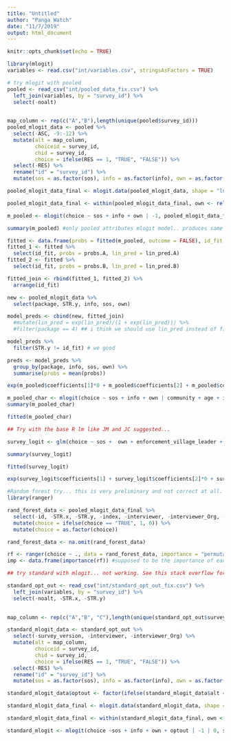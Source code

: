 ```yaml
---
title: "Untitled"
author: "Panga Watch"
date: "11/7/2019"
output: html_document
---
```


```r
knitr::opts_chunk$set(echo = TRUE)

library(mlogit)
variables <- read.csv("int/variables.csv", stringsAsFactors = TRUE)
```

```r
# try mlogit with pooled
pooled <- read_csv("int/pooled_data_fix.csv") %>%
  left_join(variables, by = "survey_id") %>%
  select(-noalt)
  

map_column <- rep(c("A","B"),length(unique(pooled$survey_id)))
pooled_mlogit_data <- pooled %>%
  select(-ASC, -9:-12) %>%
  mutate(alt = map_column,
         choiceid = survey_id,
         chid = survey_id,
         choice = ifelse(RES == 1, "TRUE", "FALSE")) %>%
  select(-RES) %>%
  rename("id" = "survey_id") %>%
  mutate(sos = as.factor(sos), info = as.factor(info), own = as.factor(own), choice = as.logical(choice))

pooled_mlogit_data_final <- mlogit.data(pooled_mlogit_data, shape = "long", choice = "choice", alt.var = "alt", id = "id") #put data into format that can work with mlogit

pooled_mlogit_data_final <- within(pooled_mlogit_data_final, own <- relevel(own, ref = 4)) # set reference level for data ownership to public access

m_pooled <- mlogit(choice ~ sos + info + own | -1, pooled_mlogit_data_final) # run the model with choice experiment only. -1 removes the intercept. 

summary(m_pooled) #only pooled attributes mlogit model.. produces same results as clogit only pooled attributes

fitted <- data.frame(probs = fitted(m_pooled, outcome = FALSE), id_fit = 1:211, lin_pred = m_pooled$linpred) # this shows all of the predicted probabilities for each of the choices offered apparently... 
fitted_1 <- fitted %>%
  select(id_fit, probs = probs.A, lin_pred = lin_pred.A)
fitted_2 <- fitted %>%
  select(id_fit, probs = probs.B, lin_pred = lin_pred.B)

fitted_join <- rbind(fitted_1, fitted_2) %>%
  arrange(id_fit)

new <- pooled_mlogit_data %>%
  select(package, STR.y, info, sos, own)

model_preds <- cbind(new, fitted_join) 
  #mutate(lin_pred = exp(lin_pred)/(1 + exp(lin_pred))) %>%
  #filter(package == 4) ## i think we should use lin_pred instead of fitted values for probabilities...

model_preds %>%
  filter(STR.y != id_fit) # we good

preds <- model_preds %>%
  group_by(package, info, sos, own) %>%
  summarise(probs = mean(probs))

exp(m_pooled$coefficients[1]*0 + m_pooled$coefficients[2] + m_pooled$coefficients[3] +  m_pooled$coefficients[4]*0 +  m_pooled$coefficients[5]*0)/(1 + exp( m_pooled$coefficients[1]*0 + m_pooled$coefficients[2] + m_pooled$coefficients[3] +  m_pooled$coefficients[4]*0 +  m_pooled$coefficients[5]*0)) ## theoretically this should be the probability for sos =0, info = 1, and own = 1... first survey done... doesn't match the outcome of fitted()... 

m_pooled_char <- mlogit(choice ~ sos + info + own | community + age + income + education, pooled_mlogit_data_final) ## is this correctly adding attributes to model??
summary(m_pooled_char)

fitted(m_pooled_char)
```

```r
## Try with the base R lm like JM and JC suggested...

survey_logit <- glm(choice ~ sos +  own + enforcement_village_leader + sex + gear_stationary_line + boat_motorized, family = "binomial", data = pooled_mlogit_data_final)

summary(survey_logit)

fitted(survey_logit)

exp(survey_logit$coefficients[1] + survey_logit$coefficients[2]*0 + survey_logit$coefficients[3] + survey_logit$coefficients[4] +survey_logit$coefficients[5]*0 + survey_logit$coefficients[6]*0)/(1 + exp(survey_logit$coefficients[1] + survey_logit$coefficients[2]*0 + survey_logit$coefficients[3] + survey_logit$coefficients[4] +survey_logit$coefficients[5]*0 + survey_logit$coefficients[6]*0))
```

```r
#Random forest try... this is very preliminary and not correct at all.
library(ranger)

rand_forest_data <- pooled_mlogit_data_final %>%
  select(-id, -STR.x, -STR.y, -index, -interviewer, -interviewer_Org, -alt, -choiceid, -chid, -fishing_org_members, -package_nopackage, -gear_other, tech_other, fishtech_other, -starts_with("wtp"), -starts_with("wtr")) %>%
  mutate(choice = ifelse(choice == "TRUE", 1, 0)) %>%
  mutate(choice = as.factor(choice))

rand_forest_data <- na.omit(rand_forest_data)

rf <- ranger(choice ~ ., data = rand_forest_data, importance = "permutation" )
imp <- data.frame(importance(rf)) #supposed to be the importance of each variable. 
```

```r
## try standard with mlogit... not working. See this stack overflow for how to supposedely incorporate an opt out with mlogit() : https://stackoverflow.com/questions/31355145/including-opt-out-as-alternative-specific-constant-in-r-mlogit

standard_opt_out <- read_csv("int/standard_opt_out_fix.csv") %>%
  left_join(variables, by = "survey_id") %>%
  select(-noalt, -STR.x, -STR.y)
  

map_column <- rep(c("A","B", "C"),length(unique(standard_opt_out$survey_id))) # make a column of A,B,C to denote the three choices offered... i.e. package A, package B, opt out.

standard_mlogit_data <- standard_opt_out %>%
  select(-survey_version, -interviewer, -interviewer_Org) %>%
  mutate(alt = map_column,
         choiceid = survey_id,
         chid = survey_id,
         choice = ifelse(RES == 1, "TRUE", "FALSE")) %>%
  select(-RES) %>%
  rename("id" = "survey_id") %>%
  mutate(sos = as.factor(sos), info = as.factor(info), own = as.factor(own), choice = as.logical(choice))

standard_mlogit_data$optout <- factor(ifelse(standard_mlogit_data$alt == "C", "1", "-1")) # add the alternative specific constant which denotes the opt out choice

standard_mlogit_data_final <- mlogit.data(standard_mlogit_data, shape = c("long"), choice = "choice", alt.var = "alt", id.var  = "id") #put data into format that can work with mlogit

standard_mlogit_data_final <- within(standard_mlogit_data_final, own <- relevel(own, ref = 4)) #change reference level for ownership variable. 

standard_mlogit <- mlogit(choice ~sos + info + own + optout | -1 | 0, standard_mlogit_data_final)
```







